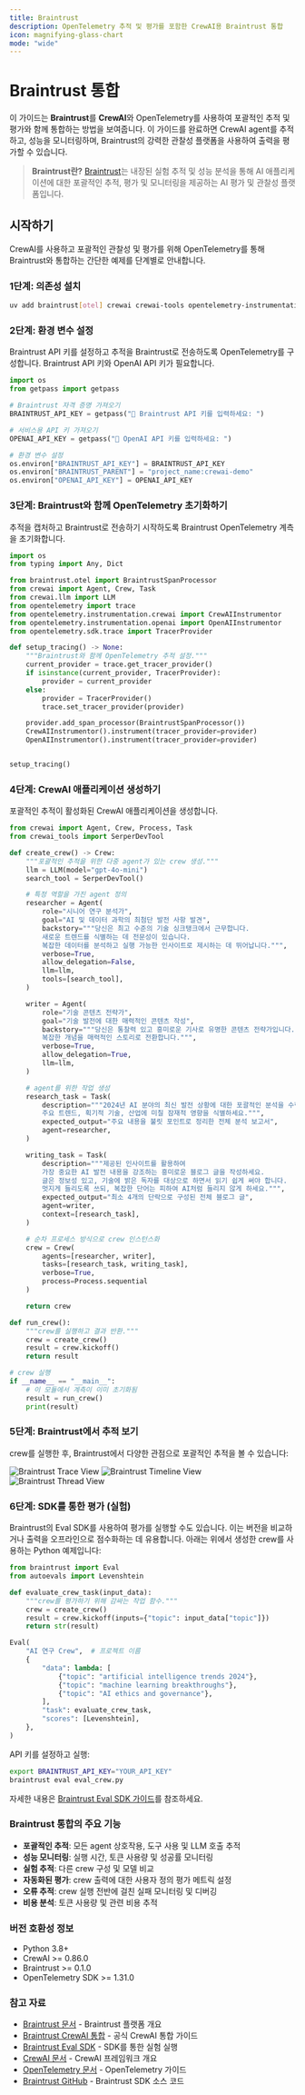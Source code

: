 ```yaml
---
title: Braintrust
description: OpenTelemetry 추적 및 평가를 포함한 CrewAI용 Braintrust 통합
icon: magnifying-glass-chart
mode: "wide"
---
```


# Braintrust 통합

이 가이드는 **Braintrust**를 **CrewAI**와 OpenTelemetry를 사용하여 포괄적인 추적 및 평가와 함께 통합하는 방법을 보여줍니다. 이 가이드를 완료하면 CrewAI agent를 추적하고, 성능을 모니터링하며, Braintrust의 강력한 관찰성 플랫폼을 사용하여 출력을 평가할 수 있습니다.

> **Braintrust란?** [Braintrust](https://www.braintrust.dev)는 내장된 실험 추적 및 성능 분석을 통해 AI 애플리케이션에 대한 포괄적인 추적, 평가 및 모니터링을 제공하는 AI 평가 및 관찰성 플랫폼입니다.

## 시작하기

CrewAI를 사용하고 포괄적인 관찰성 및 평가를 위해 OpenTelemetry를 통해 Braintrust와 통합하는 간단한 예제를 단계별로 안내합니다.

### 1단계: 의존성 설치

```bash
uv add braintrust[otel] crewai crewai-tools opentelemetry-instrumentation-openai opentelemetry-instrumentation-crewai python-dotenv
```

### 2단계: 환경 변수 설정

Braintrust API 키를 설정하고 추적을 Braintrust로 전송하도록 OpenTelemetry를 구성합니다. Braintrust API 키와 OpenAI API 키가 필요합니다.

```python
import os
from getpass import getpass

# Braintrust 자격 증명 가져오기
BRAINTRUST_API_KEY = getpass("🔑 Braintrust API 키를 입력하세요: ")

# 서비스용 API 키 가져오기
OPENAI_API_KEY = getpass("🔑 OpenAI API 키를 입력하세요: ")

# 환경 변수 설정
os.environ["BRAINTRUST_API_KEY"] = BRAINTRUST_API_KEY
os.environ["BRAINTRUST_PARENT"] = "project_name:crewai-demo"
os.environ["OPENAI_API_KEY"] = OPENAI_API_KEY
```

### 3단계: Braintrust와 함께 OpenTelemetry 초기화하기

추적을 캡처하고 Braintrust로 전송하기 시작하도록 Braintrust OpenTelemetry 계측을 초기화합니다.

```python
import os
from typing import Any, Dict

from braintrust.otel import BraintrustSpanProcessor
from crewai import Agent, Crew, Task
from crewai.llm import LLM
from opentelemetry import trace
from opentelemetry.instrumentation.crewai import CrewAIInstrumentor
from opentelemetry.instrumentation.openai import OpenAIInstrumentor
from opentelemetry.sdk.trace import TracerProvider

def setup_tracing() -> None:
    """Braintrust와 함께 OpenTelemetry 추적 설정."""
    current_provider = trace.get_tracer_provider()
    if isinstance(current_provider, TracerProvider):
        provider = current_provider
    else:
        provider = TracerProvider()
        trace.set_tracer_provider(provider)

    provider.add_span_processor(BraintrustSpanProcessor())
    CrewAIInstrumentor().instrument(tracer_provider=provider)
    OpenAIInstrumentor().instrument(tracer_provider=provider)


setup_tracing()
```

### 4단계: CrewAI 애플리케이션 생성하기

포괄적인 추적이 활성화된 CrewAI 애플리케이션을 생성합니다.

```python
from crewai import Agent, Crew, Process, Task
from crewai_tools import SerperDevTool

def create_crew() -> Crew:
    """포괄적인 추적을 위한 다중 agent가 있는 crew 생성."""
    llm = LLM(model="gpt-4o-mini")
    search_tool = SerperDevTool()

    # 특정 역할을 가진 agent 정의
    researcher = Agent(
        role="시니어 연구 분석가",
        goal="AI 및 데이터 과학의 최첨단 발전 사항 발견",
        backstory="""당신은 최고 수준의 기술 싱크탱크에서 근무합니다.
        새로운 트렌드를 식별하는 데 전문성이 있습니다.
        복잡한 데이터를 분석하고 실행 가능한 인사이트로 제시하는 데 뛰어납니다.""",
        verbose=True,
        allow_delegation=False,
        llm=llm,
        tools=[search_tool],
    )

    writer = Agent(
        role="기술 콘텐츠 전략가",
        goal="기술 발전에 대한 매력적인 콘텐츠 작성",
        backstory="""당신은 통찰력 있고 흥미로운 기사로 유명한 콘텐츠 전략가입니다.
        복잡한 개념을 매력적인 스토리로 전환합니다.""",
        verbose=True,
        allow_delegation=True,
        llm=llm,
    )

    # agent를 위한 작업 생성
    research_task = Task(
        description="""2024년 AI 분야의 최신 발전 상황에 대한 포괄적인 분석을 수행하세요.
        주요 트렌드, 획기적 기술, 산업에 미칠 잠재적 영향을 식별하세요.""",
        expected_output="주요 내용을 불릿 포인트로 정리한 전체 분석 보고서",
        agent=researcher,
    )

    writing_task = Task(
        description="""제공된 인사이트를 활용하여
        가장 중요한 AI 발전 내용을 강조하는 흥미로운 블로그 글을 작성하세요.
        글은 정보성 있고, 기술에 밝은 독자를 대상으로 하면서 읽기 쉽게 써야 합니다.
        멋지게 들리도록 쓰되, 복잡한 단어는 피하여 AI처럼 들리지 않게 하세요.""",
        expected_output="최소 4개의 단락으로 구성된 전체 블로그 글",
        agent=writer,
        context=[research_task],
    )

    # 순차 프로세스 방식으로 crew 인스턴스화
    crew = Crew(
        agents=[researcher, writer], 
        tasks=[research_task, writing_task], 
        verbose=True, 
        process=Process.sequential
    )

    return crew

def run_crew():
    """crew를 실행하고 결과 반환."""
    crew = create_crew()
    result = crew.kickoff()
    return result

# crew 실행
if __name__ == "__main__":
    # 이 모듈에서 계측이 이미 초기화됨
    result = run_crew()
    print(result)
```

### 5단계: Braintrust에서 추적 보기

crew를 실행한 후, Braintrust에서 다양한 관점으로 포괄적인 추적을 볼 수 있습니다:

<Tabs>
  <Tab title="추적(Trace)">
    <Frame>
      <img src="/images/braintrust-trace-view.png" alt="Braintrust Trace View"/>
    </Frame>
  </Tab>
  
  <Tab title="타임라인(Timeline)">
    <Frame>
      <img src="/images/braintrust-timeline-view.png" alt="Braintrust Timeline View"/>
    </Frame>
  </Tab>
  
  <Tab title="스레드(Thread)">
    <Frame>
      <img src="/images/braintrust-thread-view.png" alt="Braintrust Thread View"/>
    </Frame>
  </Tab>
</Tabs>

### 6단계: SDK를 통한 평가 (실험)

Braintrust의 Eval SDK를 사용하여 평가를 실행할 수도 있습니다. 이는 버전을 비교하거나 출력을 오프라인으로 점수화하는 데 유용합니다. 아래는 위에서 생성한 crew를 사용하는 Python 예제입니다:

```python
from braintrust import Eval
from autoevals import Levenshtein

def evaluate_crew_task(input_data):
    """crew를 평가하기 위해 감싸는 작업 함수."""
    crew = create_crew()
    result = crew.kickoff(inputs={"topic": input_data["topic"]})
    return str(result)

Eval(
    "AI 연구 Crew",  # 프로젝트 이름
    {
        "data": lambda: [
            {"topic": "artificial intelligence trends 2024"},
            {"topic": "machine learning breakthroughs"},
            {"topic": "AI ethics and governance"},
        ],
        "task": evaluate_crew_task,
        "scores": [Levenshtein],
    },
)
```

API 키를 설정하고 실행:

```bash
export BRAINTRUST_API_KEY="YOUR_API_KEY"
braintrust eval eval_crew.py
```

자세한 내용은 [Braintrust Eval SDK 가이드](https://www.braintrust.dev/docs/start/eval-sdk)를 참조하세요.

### Braintrust 통합의 주요 기능

- **포괄적인 추적**: 모든 agent 상호작용, 도구 사용 및 LLM 호출 추적
- **성능 모니터링**: 실행 시간, 토큰 사용량 및 성공률 모니터링
- **실험 추적**: 다른 crew 구성 및 모델 비교
- **자동화된 평가**: crew 출력에 대한 사용자 정의 평가 메트릭 설정
- **오류 추적**: crew 실행 전반에 걸친 실패 모니터링 및 디버깅
- **비용 분석**: 토큰 사용량 및 관련 비용 추적

### 버전 호환성 정보
- Python 3.8+
- CrewAI >= 0.86.0
- Braintrust >= 0.1.0
- OpenTelemetry SDK >= 1.31.0

### 참고 자료
- [Braintrust 문서](https://www.braintrust.dev/docs) - Braintrust 플랫폼 개요
- [Braintrust CrewAI 통합](https://www.braintrust.dev/docs/integrations/crew-ai) - 공식 CrewAI 통합 가이드
- [Braintrust Eval SDK](https://www.braintrust.dev/docs/start/eval-sdk) - SDK를 통한 실험 실행
- [CrewAI 문서](https://docs.crewai.com/) - CrewAI 프레임워크 개요
- [OpenTelemetry 문서](https://opentelemetry.io/docs/) - OpenTelemetry 가이드
- [Braintrust GitHub](https://github.com/braintrustdata/braintrust) - Braintrust SDK 소스 코드

